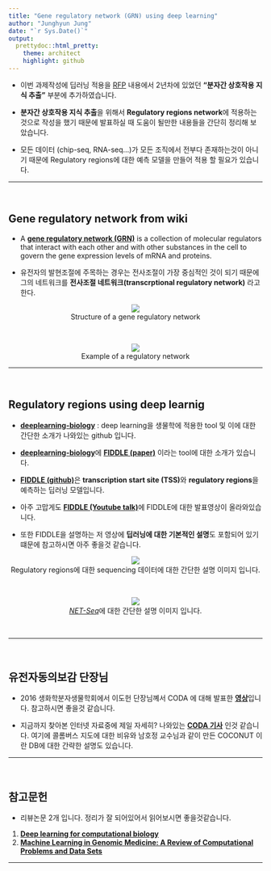 ```yaml
---
title: "Gene regulatory network (GRN) using deep learning"
author: "Junghyun Jung"
date: "`r Sys.Date()`"
output:
  prettydoc::html_pretty:
    theme: architect
    highlight: github
---
```

- 이번 과제작성에 딥러닝 적용을 [RFP](http://www.biosynergy.re.kr/sub0401/articles/view/tableid/korean-notice/id/264) 내용에서   2년차에 있었던 **"분자간 상호작용 지식 추출"** 부분에 추가하였습니다.

- **분자간 상호작용 지식 추출**을 위해서 **Regulatory regions network**에 적용하는 것으로 작성을 했기 때문에 발표하실 때 도움이 될만한 내용들을 간단히 정리해 보았습니다.


- 모든 데이터 (chip-seq, RNA-seq...)가 모든 조직에서 전부다 존재하는것이 아니기 때문에 Regulatory regions에 대한 예측 모델을 만들어 적용 할 필요가 있습니다.

*** 

<br />

## Gene regulatory network from wiki
- A [**gene regulatory network (GRN)**](https://en.wikipedia.org/wiki/Gene_regulatory_network) is a collection of molecular regulators that interact with each other and with other substances in the cell to govern the gene expression levels of mRNA and proteins.

- 유전자의 발현조절에 주목하는 경우는 전사조절이 가장 중심적인 것이 되기 때문에 그의 네트워크를 **전사조절 네트워크(transcrptional regulatory network)** 라고 한다.

<center>![](https://upload.wikimedia.org/wikipedia/commons/c/c4/Gene_Regulatory_Network.jpg)</center>
  
<center> Structure of a gene regulatory network </center>

<br />

<center>![](https://upload.wikimedia.org/wikipedia/commons/d/dc/DG_Network_in_Hybrid_Rice.png)</center>
  
<center> Example of a regulatory network </center>


***

<br />

## Regulatory regions using deep learnig 
- [**deeplearning-biology**](https://github.com/hussius/deeplearning-biology) : deep learning을 생물학에 적용한 tool 및 이에 대한 간단한 소개가 나와있는 github 입니다.

- [**deeplearning-biology**](https://github.com/hussius/deeplearning-biology)에 [**FIDDLE (paper)**](https://www.biorxiv.org/content/early/2016/10/17/081380) 이라는 tool에 대한 소개가 있습니다.

- [**FIDDLE (github)**](https://github.com/ueser/FIDDLE)은 **transcription start site (TSS)**와 **regulatory regions**을 예측하는 딥러닝 모델입니다.

- 아주 고맙게도 [**FIDDLE (Youtube talk)**](https://www.youtube.com/watch?v=pcLTUsOm5pc&feature=youtu.be&list=PLlMMtlgw6qNjROoMNTBQjAcdx53kV50cS&t=2411)에 FIDDLE에 대한 발표영상이 올라와있습니다.

- 또한 FIDDLE을 설명하는 저 영상에 **딥러닝에 대한 기본적인 설명**도 포함되어 있기 떄문에 참고하시면 아주 좋을것 같습니다.


<center> ![](http://www.the-scientist.com/January2016/LT2_2.jpg) </center>

<center> Regulatory regions에 대한 sequencing 데이터에 대한 간단한 설명 이미지 입니다.</center>

<br />

<center> ![](https://assets.illumina.com/content/dam/illumina-marketing/images/tools/sequencing/net-seq.png) </center>

<center> [*NET-Seq*](https://www.illumina.com/science/sequencing-method-explorer/kits-and-arrays/net-seq.html)에 대한 간단한 설명 이미지 입니다.</center>

<br />

*** 

<br />

## 유전자동의보감 단장님

- 2016 생화학분자생물학회에서 이도헌 단장님꼐서 CODA 에 대해 발표한 [**영상**](http://www.ibric.org/vod/vod_detail.php?nNum=15282&szSearchKey=%C0%CC%B5%B5%C7%E5)입니다. 참고하시면 좋을것 같습니다.

- 지금까지 찾아본 인터넷 자료중에 제일 자세히? 나와있는 [**CODA 기사**](http://www.lovesbeauty.co.kr/news/articleView.html?idxno=7447) 인것 같습니다. 여기에 콜롬버스 지도에 대한 비유와 남호정 교수님과 같이 만든 COCONUT 이란 DB에 대한 간략한 설명도 있습니다. 


***

<br />

## 참고문헌

- 리뷰논문 2개 입니다. 정리가 잘 되어있어서 읽어보시면 좋을것같습니다.
1. [**Deep learning for computational biology**](http://msb.embopress.org/content/12/7/878)
2. [**Machine Learning in Genomic Medicine: A Review of Computational Problems and Data Sets**](http://ieeexplore.ieee.org/document/7347331/?reload=true)


***

<br />






